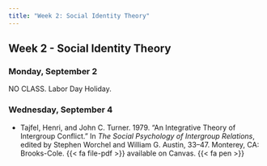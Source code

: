 ```yaml
---
title: "Week 2: Social Identity Theory"
---
```


::: {.content-visible when-format="pdf"}

## Week 2 - Social Identity Theory

:::


### Monday, September 2

NO CLASS. Labor Day Holiday.


### Wednesday, September 4

- Tajfel, Henri, and John C. Turner. 1979. "An Integrative Theory of Intergroup Conflict." In *The Social Psychology of Intergroup Relations*, edited by Stephen Worchel and William G. Austin, 33–47. Monterey, CA: Brooks-Cole. {{< fa file-pdf >}} available on Canvas. {{< fa pen >}}